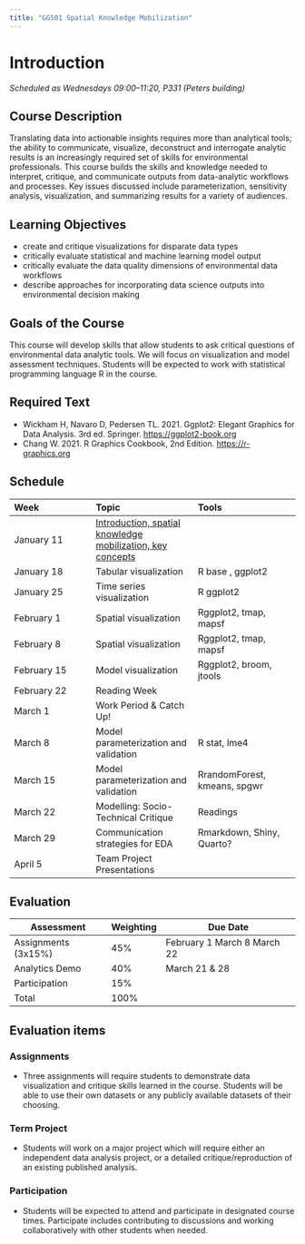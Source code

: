 ```yaml
---
title: "GG501 Spatial Knowledge Mobilization"
---
```


# Introduction

*Scheduled as Wednesdays 09:00–11:20, P331 (Peters building)*


## Course Description

Translating data into actionable insights requires more than analytical tools; the ability to communicate, visualize, deconstruct and interrogate analytic results is an increasingly required set of skills for environmental professionals. This course builds the skills and knowledge needed to interpret, critique, and communicate outputs from data-analytic workflows and processes. Key issues discussed include parameterization, sensitivity analysis, visualization, and summarizing results for a variety of audiences.


## Learning Objectives
  * create and critique visualizations for disparate data types
  * critically evaluate statistical and machine learning model output
  * critically evaluate the data quality dimensions of environmental data workflows
  * describe approaches for incorporating data science outputs into environmental decision making


## Goals of the Course
This course will develop skills that allow students to ask critical questions of environmental data analytic tools. We will focus on visualization and model assessment techniques. Students will be expected to work with statistical programming language R in the course.


## Required Text
  * Wickham H, Navaro D, Pedersen TL. 2021. Ggplot2: Elegant Graphics for Data Analysis. 3rd ed. Springer. <https://ggplot2-book.org>
  * Chang W. 2021. R Graphics Cookbook, 2nd Edition. <https://r-graphics.org>


## Schedule

|Week         |Topic                                |Tools|
|:---         |:----                                |:----|
|January 11	  |[Introduction, spatial knowledge mobilization, key concepts](lecs/GG501-lecture_01.pdf)|
|January 18	  |Tabular visualization	              |R base , ggplot2|
|January 25	  |Time series visualization          	|R ggplot2|
|February 1	  |Spatial visualization              	|Rggplot2, tmap, mapsf|
|February 8  	|Spatial visualization	              |Rggplot2, tmap, mapsf|
|February 15	|Model visualization	                |Rggplot2, broom, jtools|
|February 22	|Reading Week|
|March 1    	|Work Period & Catch Up!
|March 8    	|Model parameterization and validation	|R stat, lme4|
|March 15    	|Model parameterization and validation	|RrandomForest, kmeans, spgwr|
|March 22    	|Modelling: Socio-Technical Critique	|Readings|
|March 29    	|Communication strategies for EDA	    |Rmarkdown, Shiny, Quarto?|
|April 5    	|Team Project Presentations|


## Evaluation

| Assessment          	| Weighting 	| Due Date                    	|
|---------------------	|-----------	|-----------------------------	|
| Assignments (3x15%) 	| 45%       	| February 1 March 8 March 22 	|
| Analytics Demo      	| 40%       	| March 21 & 28               	|
| Participation       	| 15%       	|                             	|
| Total               	| 100%      	|                             	|


## Evaluation items

### Assignments
  * Three assignments will require students to demonstrate data visualization and critique skills learned in the course. Students will be able to use their own datasets or any publicly available datasets of their choosing.

### Term Project
  * Students will work on a major project which will require either an independent data analysis project, or a detailed critique/reproduction of an existing published analysis.

### Participation
  * Students will be expected to attend and participate in designated course times. Participate includes contributing to discussions and working collaboratively with other students when needed.
